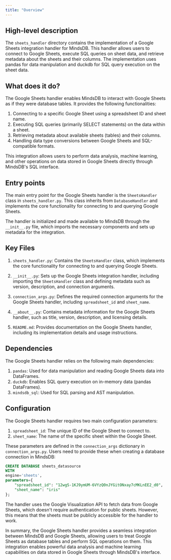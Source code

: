 ```yaml
---
title: "Overview"
---
```


## High-level description
The `sheets_handler` directory contains the implementation of a Google Sheets integration handler for MindsDB. This handler allows users to connect to Google Sheets, execute SQL queries on sheet data, and retrieve metadata about the sheets and their columns. The implementation uses pandas for data manipulation and duckdb for SQL query execution on the sheet data.

## What does it do?
The Google Sheets handler enables MindsDB to interact with Google Sheets as if they were database tables. It provides the following functionalities:

1. Connecting to a specific Google Sheet using a spreadsheet ID and sheet name.
2. Executing SQL queries (primarily SELECT statements) on the data within a sheet.
3. Retrieving metadata about available sheets (tables) and their columns.
4. Handling data type conversions between Google Sheets and SQL-compatible formats.

This integration allows users to perform data analysis, machine learning, and other operations on data stored in Google Sheets directly through MindsDB's SQL interface.

## Entry points
The main entry point for the Google Sheets handler is the `SheetsHandler` class in `sheets_handler.py`. This class inherits from `DatabaseHandler` and implements the core functionality for connecting to and querying Google Sheets.

The handler is initialized and made available to MindsDB through the `__init__.py` file, which imports the necessary components and sets up metadata for the integration.

## Key Files
1. `sheets_handler.py`: Contains the `SheetsHandler` class, which implements the core functionality for connecting to and querying Google Sheets.

2. `__init__.py`: Sets up the Google Sheets integration handler, including importing the `SheetsHandler` class and defining metadata such as version, description, and connection arguments.

3. `connection_args.py`: Defines the required connection arguments for the Google Sheets handler, including `spreadsheet_id` and `sheet_name`.

4. `__about__.py`: Contains metadata information for the Google Sheets handler, such as title, version, description, and licensing details.

5. `README.md`: Provides documentation on the Google Sheets handler, including its implementation details and usage instructions.

## Dependencies
The Google Sheets handler relies on the following main dependencies:

1. `pandas`: Used for data manipulation and reading Google Sheets data into DataFrames.
2. `duckdb`: Enables SQL query execution on in-memory data (pandas DataFrames).
3. `mindsdb_sql`: Used for SQL parsing and AST manipulation.

## Configuration
The Google Sheets handler requires two main configuration parameters:

1. `spreadsheet_id`: The unique ID of the Google Sheet to connect to.
2. `sheet_name`: The name of the specific sheet within the Google Sheet.

These parameters are defined in the `connection_args` dictionary in `connection_args.py`. Users need to provide these when creating a database connection in MindsDB:

```sql
CREATE DATABASE sheets_datasource
WITH
engine='sheets',
parameters={
    "spreadsheet_id": "12wgS-1KJ9ymUM-6VYzQ0nJYGitONxay7cMKLnEE2_d0",
    "sheet_name": "iris"
};
```

The handler uses the Google Visualization API to fetch data from Google Sheets, which doesn't require authentication for public sheets. However, this means that the sheets must be publicly accessible for the handler to work.

In summary, the Google Sheets handler provides a seamless integration between MindsDB and Google Sheets, allowing users to treat Google Sheets as database tables and perform SQL operations on them. This integration enables powerful data analysis and machine learning capabilities on data stored in Google Sheets through MindsDB's interface.
